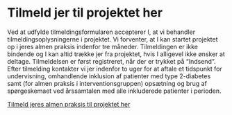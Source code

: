 # Tilmeld jer til projektet her

Ved at udfylde tilmeldingsformularen accepterer I, at vi behandler tilmeldingsoplysningerne i projektet. Vi forventer, at I kan startet projektet op i jeres almen praksis indenfor tre måneder. Tilmeldingen er ikke bindende og I kan altid trække jer fra projektet, hvis I alligevel ikke ønsker at deltage.
Tilmeldelsen er først registreret, når der er trykket på "Indsend". Efter tilmelding kontakter vi jer indenfor to uger for at aftale et tidspunkt for undervisning, omhandlende inklusion af patienter med type 2-diabetes samt (for almen praksis i interventionsgruppen) opsætning og brug af spørgeskemaet ved årssamtalen med alle inkluderede patienter i perioden.

[Tilmeld jeres almen praksis til projektet her](https://redcap.au.dk/surveys/?s=KMCN3FHX47YNEXPN){.btn .btn-primary}
